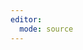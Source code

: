 ```yaml
---
editor: 
  mode: source
---
```


<!-- First, some macros specific to this course -->

\newcommand\parm{{(m)}}
\newcommand\expl[1]{\;\;\text{(#1)}}
\newcommand{\red}[1]{{\color{red} #1}}
\newcommand{\sd}{\operatorname{SD}}
\newcommand{\mse}{\operatorname{MSE}}
\newcommand{\rmse}{\operatorname{RMSE}}
\newcommand{\bias}{\operatorname{Bias}}

\newcommand{\best}{\delta_{\text{B}}}
\newcommand{\oest}{\delta_{\text{o}}}


<!-- -->

<!-- 
Second, tiny-shortex for Quarto
restricted to macros supported by MathJax
https://github.com/trevorcampbell/shortex
-->

<!-- common sets and set operations -->
\newcommand{\reals}{\mathbb{R}}
\newcommand{\ints}{\mathbb{Z}}
\newcommand{\rats}{\mathbb{Q}}
\newcommand{\nats}{\mathbb{N}}
\newcommand{\comps}{\mathbb{C}}

<!-- text shortcuts -->
\newcommand{\iid}{\textrm{i.i.d.}\@\xspace}
\newcommand{\as}{\textrm{a.s.}\@\xspace}
\newcommand{\aev}{\textrm{a.e.}\@\xspace}

<!-- convergence -->
\newcommand{\convas}{\overset{a.s.}{\to}}
\newcommand{\convp}{\overset{p}{\to}}
\newcommand{\convd}{\overset{d}{\to}}
\newcommand{\eqd}{\overset{d}{=}}
\newcommand{\eqas}{\overset{a.s.}{=}}

<!-- unary functions -->
\newcommand{\pr}{\mathbb{P}}  
\newcommand{\ex}{\mathbb{E}}
<!-- \newcommand{\Pr}{\mathbb{P}}   LaTeX Error: Command \Pr already defined. -->
\newcommand{\E}{\mathbb{E}}
\newcommand{\law}{\mathcal{L}} 
\newcommand{\var}{\operatorname{Var}}
\newcommand{\cov}{\operatorname{Cov}}	
\newcommand{\cor}{\operatorname{Corr}}
\newcommand{\supp}{\operatorname{supp}} 

<!-- Min and max -->
\def\argmax{\operatorname{arg\,max}}
\def\argmin{\operatorname{arg\,min}}
\def\esssup{\operatorname{ess\,sup}}
\def\essinf{\operatorname{ess\,inf}}


<!-- binary operators -->
\newcommand{\dist}{\sim}
\newcommand{\distiid}{\overset{\text{iid}}{\dist}}
\newcommand{\distind}{\overset{\text{ind}}{\dist}}

<!-- independence -->
\def\independenT#1#2{\mathrel{\rlap{$#1#2$}\mkern4mu{#1#2}}}
\newcommand\indep{\protect\mathpalette{\protect\independenT}{\perp}} 

<!-- parametric distributions -->
\newcommand{\distNamed}[1]{{\mathrm{#1}}}
\newcommand{\distNorm}{\mathcal{N}}
\newcommand{\distT}{\mathcal{T}}
\newcommand{\distWish}{\mathcal{W}}
\newcommand{\distInvWish}{\mathcal{IW}}
\newcommand{\distLap}{\distNamed{Lap}}
\newcommand{\distChiSq}{\chi^2}
\newcommand{\distUnif}{\distNamed{Unif}}
\newcommand{\distGam}{\distNamed{Gam}}
\newcommand{\distGum}{\distNamed{Gumbel}}
\newcommand{\distGEV}{\distNamed{GEV}}
\newcommand{\distCat}{\distNamed{Categorical}}
\newcommand{\distInvGam}{\distNamed{InvGam}}
\newcommand{\distPoiss}{\distNamed{Poisson}}
\newcommand{\distExp}{\distNamed{Exp}}
\newcommand{\distNB}{\distNamed{NegBinom}}
\newcommand{\distBeta}{\distNamed{Beta}}
\newcommand{\distBetaPrime}{\distNamed{Beta}'}
\newcommand{\distDir}{\distNamed{Dir}}
\newcommand{\distBinom}{\distNamed{Binom}}
\newcommand{\distMulti}{\distNamed{Multi}}
\newcommand{\distBern}{\distNamed{Bern}}
\newcommand{\distGeom}{\distNamed{Geom}}
\newcommand{\distCauchy}{\distNamed{Cauchy}}
\newcommand{\distVMF}{\distNamed{vMF}}
\newcommand{\distDiscrete}{\distNamed{Discrete}}
\newcommand{\distLKJ}{\distNamed{LKJ}}



<!-- nonparametric distributions -->
\newcommand{\distBeP}{\distNamed{BeP}}
\newcommand{\distDP}{\distNamed{DP}}
\newcommand{\distCRP}{\distNamed{CRP}}
\newcommand{\distPYP}{\distNamed{PY}}
\newcommand{\distGP}{{\distNamed{GP}}} 
\newcommand{\distPP}{\distNamed{PP}}
\newcommand{\distBP}{\distNamed{BP}}
\newcommand{\distBPP}{\distNamed{BPP}}
\newcommand{\distGamP}{\distNamed{\Gamma P}}
\newcommand{\distNGamP}{\distNamed{N\Gamma P}}
\newcommand{\distLP}{\distNamed{LP}}
\newcommand{\distObs}{\distNamed{Obs}}
\newcommand{\distCRM}{\distNamed{CRM}}
\newcommand{\distNCRM}{\distNamed{NCRM}}

<!-- calculus -->
\newcommand{\dee}{\mathrm{d}}
\newcommand{\der}[2]{\frac{\dee #1}{\dee #2}}

<!-- general purpose math -->
\newcommand{\ind}{\mathbb{1}}

\newcommand{\ones}{\boldsymbol{1}}
